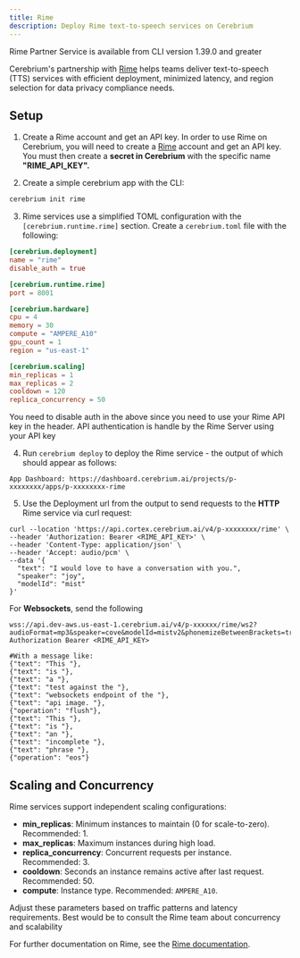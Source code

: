 ```yaml
---
title: Rime
description: Deploy Rime text-to-speech services on Cerebrium
---
```


<Note>
  Rime Partner Service is available from CLI version 1.39.0 and greater
</Note>

Cerebrium's partnership with [Rime](https://www.rime.ai/) helps teams deliver text-to-speech (TTS) services with efficient deployment, minimized latency, and region selection for data privacy compliance needs.

## Setup

1. Create a Rime account and get an API key.
   In order to use Rime on Cerebrium, you will need to create a [Rime](https://www.rime.ai/) account and get an API key. You must then create a <b>secret in Cerebrium</b> with the specific name <b>"RIME_API_KEY".</b>

2. Create a simple cerebrium app with the CLI:

```bash
cerebrium init rime
```

3. Rime services use a simplified TOML configuration with the `[cerebrium.runtime.rime]` section. Create a `cerebrium.toml` file with the following:

```toml
[cerebrium.deployment]
name = "rime"
disable_auth = true

[cerebrium.runtime.rime]
port = 8001

[cerebrium.hardware]
cpu = 4
memory = 30
compute = "AMPERE_A10"
gpu_count = 1
region = "us-east-1"

[cerebrium.scaling]
min_replicas = 1
max_replicas = 2
cooldown = 120
replica_concurrency = 50
```

<Note>
  You need to disable auth in the above since you need to use your Rime API key
  in the header. API authentication is handle by the Rime Server using your API
  key
</Note>

4. Run `cerebrium deploy` to deploy the Rime service - the output of which should appear as follows:

```
App Dashboard: https://dashboard.cerebrium.ai/projects/p-xxxxxxxx/apps/p-xxxxxxxx-rime
```

5. Use the Deployment url from the output to send requests to the <b>HTTP</b> Rime service via curl request:

```
curl --location 'https://api.cortex.cerebrium.ai/v4/p-xxxxxxxx/rime' \
--header 'Authorization: Bearer <RIME_API_KEY>' \
--header 'Content-Type: application/json' \
--header 'Accept: audio/pcm' \
--data '{
  "text": "I would love to have a conversation with you.",
  "speaker": "joy",
  "modelId": "mist"
}'
```

For <b>Websockets</b>, send the following

```
wss://api.dev-aws.us-east-1.cerebrium.ai/v4/p-xxxxxx/rime/ws2?audioFormat=mp3&speaker=cove&modelId=mistv2&phonemizeBetweenBrackets=true
Authorization Bearer <RIME_API_KEY>

#With a message like:
{"text": "This "},
{"text": "is "},
{"text": "a "},
{"text": "test against the "},
{"text": "websockets endpoint of the "},
{"text": "api image. "},
{"operation": "flush"},
{"text": "This "},
{"text": "is "},
{"text": "an "},
{"text": "incomplete "},
{"text": "phrase "},
{"operation": "eos"}
```

## Scaling and Concurrency

Rime services support independent scaling configurations:

- **min_replicas**: Minimum instances to maintain (0 for scale-to-zero). Recommended: 1.
- **max_replicas**: Maximum instances during high load.
- **replica_concurrency**: Concurrent requests per instance. Recommended: 3.
- **cooldown**: Seconds an instance remains active after last request. Recommended: 50.
- **compute**: Instance type. Recommended: `AMPERE_A10`.

Adjust these parameters based on traffic patterns and latency requirements. Best would be to consult the Rime team
about concurrency and scalability

For further documentation on Rime, see the [Rime documentation](https://docs.rime.ai/).
